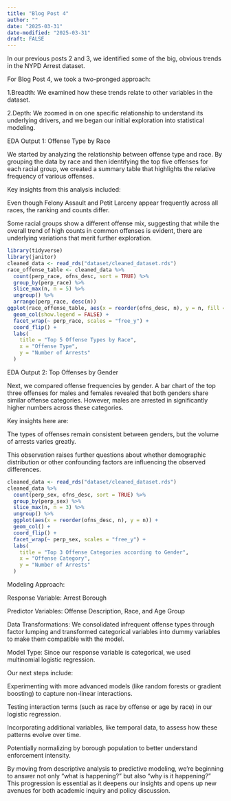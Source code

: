 ```yaml
---
title: "Blog Post 4"
author: ""
date: "2025-03-31"
date-modified: "2025-03-31"
draft: FALSE
---
```


In our previous posts 2 and 3, we identified some of the big, obvious trends in the NYPD Arrest dataset.

For Blog Post 4, we took a two-pronged approach:

1.Breadth: We examined how these trends relate to other variables in the dataset.

2.Depth: We zoomed in on one specific relationship to understand its underlying drivers, and we began our initial exploration into statistical modeling.

EDA Output 1: Offense Type by Race

We started by analyzing the relationship between offense type and race. By grouping the data by race and then identifying the top five offenses for each racial group, we created a summary table that highlights the relative frequency of various offenses.

Key insights from this analysis included:

Even though Felony Assault and Petit Larceny appear frequently across all races, the ranking and counts differ.

Some racial groups show a different offense mix, suggesting that while the overall trend of high counts in common offenses is evident, there are underlying variations that merit further exploration.

```r
library(tidyverse)
library(janitor)
cleaned_data <- read_rds("dataset/cleaned_dataset.rds")
race_offense_table <- cleaned_data %>%
  count(perp_race, ofns_desc, sort = TRUE) %>%
  group_by(perp_race) %>%
  slice_max(n, n = 5) %>%
  ungroup() %>%
  arrange(perp_race, desc(n))
ggplot(race_offense_table, aes(x = reorder(ofns_desc, n), y = n, fill = perp_race)) +
  geom_col(show.legend = FALSE) +
  facet_wrap(~ perp_race, scales = "free_y") +
  coord_flip() +
  labs(
    title = "Top 5 Offense Types by Race",
    x = "Offense Type",
    y = "Number of Arrests"
  )

```

EDA Output 2: Top Offenses by Gender

Next, we compared offense frequencies by gender. A bar chart of the top three offenses for males and females revealed that both genders share similar offense categories. However, males are arrested in significantly higher numbers across these categories.

Key insights here are:

The types of offenses remain consistent between genders, but the volume of arrests varies greatly.

This observation raises further questions about whether demographic distribution or other confounding factors are influencing the observed differences.

```r

cleaned_data <- read_rds("dataset/cleaned_dataset.rds")
cleaned_data %>%
  count(perp_sex, ofns_desc, sort = TRUE) %>%
  group_by(perp_sex) %>%
  slice_max(n, n = 3) %>%
  ungroup() %>%
  ggplot(aes(x = reorder(ofns_desc, n), y = n)) +
  geom_col() +
  coord_flip() +
  facet_wrap(~ perp_sex, scales = "free_y") +
  labs(
    title = "Top 3 Offense Categories according to Gender",
    x = "Offense Category",
    y = "Number of Arrests"
  )

```


Modeling Approach:

Response Variable: Arrest Borough

Predictor Variables: Offense Description, Race, and Age Group

Data Transformations: We consolidated infrequent offense types through factor lumping and transformed categorical variables into dummy variables to make them compatible with the model.

Model Type: Since our response variable is categorical, we used multinomial logistic regression.

Our next steps include:

Experimenting with more advanced models (like random forests or gradient boosting) to capture non-linear interactions.

Testing interaction terms (such as race by offense or age by race) in our logistic regression.

Incorporating additional variables, like temporal data, to assess how these patterns evolve over time.

Potentially normalizing by borough population to better understand enforcement intensity.

By moving from descriptive analysis to predictive modeling, we’re beginning to answer not only “what is happening?” but also “why is it happening?” This progression is essential as it deepens our insights and opens up new avenues for both academic inquiry and policy discussion.

